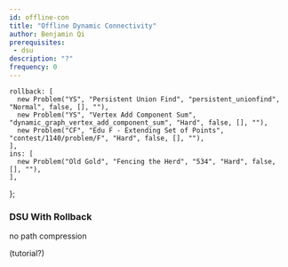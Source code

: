 ```yaml
---
id: offline-con
title: "Offline Dynamic Connectivity"
author: Benjamin Qi
prerequisites:
 - dsu
description: "?"
frequency: 0
---
```



    rollback: [
      new Problem("YS", "Persistent Union Find", "persistent_unionfind", "Normal", false, [], ""),
      new Problem("YS", "Vertex Add Component Sum", "dynamic_graph_vertex_add_component_sum", "Hard", false, [], ""),
      new Problem("CF", "Edu F - Extending Set of Points", "contest/1140/problem/F", "Hard", false, [], ""),
    ],
    ins: [
      new Problem("Old Gold", "Fencing the Herd", "534", "Hard", false, [], ""),
    ],
};

### DSU With Rollback

no path compression

(tutorial?)

<Problems problems={problems.rollback} />

<!-- ## Dynamic Insertion

mention sqrt

(online Aho-Corasick)

<Problems problems={problems.ins} /> -->